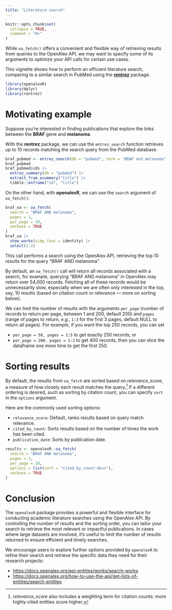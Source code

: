 ```yaml
---
title: "Literature search"
---
```


```r
knitr::opts_chunk$set(
  collapse = TRUE,
  comment = "#>"
)
```

While `oa_fetch()` offers a convenient and flexible way of retrieving results from queries to the OpenAlex API, we may want to specify some of its arguments to optimize your API calls for certain use cases.

This vignette shows how to perform an efficient literature search, comparing to a similar search in PubMed using the [**rentrez**](https://github.com/ropensci/rentrez) package.

```r
library(openalexR)
library(dplyr)
library(rentrez)
```

# Motivating example

Suppose you're interested in finding publications that explore the links between the **BRAF** gene and **melanoma**.

With the **rentrez** package, we can use the `entrez_search` function retrieves up to 10 records matching the search query from the PubMed database.

```r
braf_pubmed <- entrez_search(db = "pubmed", term = "BRAF and melanoma", retmax = 10)
braf_pubmed
braf_pubmed$ids |> 
  entrez_summary(db = "pubmed") |> 
  extract_from_esummary("title") |> 
  tibble::enframe("id", "title")
```

On the other hand, with **openalexR**, we can use the `search` argument of `oa_fetch()`:

```r
braf_oa <- oa_fetch(
  search = "BRAF AND melanoma",
  pages = 1,
  per_page = 10,
  verbose = TRUE
)
braf_oa |> 
  show_works(simp_func = identity) |> 
  select(1:2)
```

This call performs a search using the OpenAlex API, retrieving the top 10 results for the query "BRAF AND melanoma".

By default, an `oa_fetch()` call will return all records associated with a search, for example, querying "BRAF AND melanoma" in OpenAlex may return over 54,000 records.
Fetching all of these records would be unnecessarily slow, especially when we are often only interested in the top, say, 10 results (based on citation count or relevance — more on sorting below).

We can limit the number of results with the arguments `per_page` (number of records to return per page, between 1 and 200, default 200) and `pages` (range of pages to return, *e.g.*, `1:3` for the first 3 pages, default NULL to return all pages).
For example, if you want the top 250 records, you can set

-   `per_page = 50, pages = 1:5` to get exactly 250 records; or
-   `per_page = 200, pages = 1:2` to get 400 records, then you can slice the dataframe one more time to get the first 250.

# Sorting results

By default, the results from `oa_fetch` are sorted based on *relevance_score*, a measure of how closely each result matches the query.[^1]
If a different ordering is desired, such as sorting by citation count, you can specify `sort` in the `options` argument.

[^1]: *relevance_score* also includes a weighting term for citation counts: more highly-cited entities score higher.

Here are the commonly used sorting options:

-   `relevance_score`: Default, ranks results based on query match relevance.
-   `cited_by_count`: Sorts results based on the number of times the work has been cited.
-   `publication_date`: Sorts by publication date.

```r
results <- openalexR::oa_fetch(
  search = "BRAF AND melanoma", 
  pages = 1,
  per_page = 10,
  options = list(sort = "cited_by_count:desc"),
  verbose = TRUE
)
```

# Conclusion

The `openalexR` package provides a powerful and flexible interface for conducting academic literature searches using the OpenAlex API. By controlling the number of results and the sorting order, you can tailor your search to retrieve the most relevant or impactful publications.
In cases where large datasets are involved, it's useful to limit the number of results returned to ensure efficient and timely searches.

We encourage users to explore further options provided by `openalexR` to refine their search and retrieve the specific data they need for their research projects:

-   <https://docs.openalex.org/api-entities/works/search-works>
-   <https://docs.openalex.org/how-to-use-the-api/get-lists-of-entities/search-entities>
